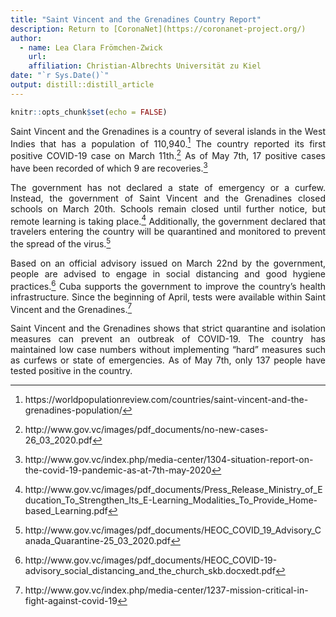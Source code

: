 ---
title: "Saint Vincent and the Grenadines Country Report"
description: Return to [CoronaNet](https://coronanet-project.org/)
author:
  - name: Lea Clara Frömchen-Zwick 
    url: 
    affiliation: Christian-Albrechts Universität zu Kiel
date: "`r Sys.Date()`"
output: distill::distill_article
---

```{r setup, include=FALSE}
knitr::opts_chunk$set(echo = FALSE)
```
<style>
body {
text-align: justify}
</style>

Saint Vincent and the Grenadines is a country of several islands in the West Indies that has a population of 110,940.^[https://worldpopulationreview.com/countries/saint-vincent-and-the-grenadines-population/] The country reported its first positive COVID-19 case on March 11th.^[ http://www.gov.vc/images/pdf_documents/no-new-cases-26_03_2020.pdf] As of May 7th, 17 positive cases have been recorded of which 9 are recoveries.^[http://www.gov.vc/index.php/media-center/1304-situation-report-on-the-covid-19-pandemic-as-at-7th-may-2020]

The government has not declared a state of emergency or a curfew. Instead, the government of Saint Vincent and the Grenadines closed schools on March 20th. Schools remain closed until further notice, but remote learning is taking place.^[http://www.gov.vc/images/pdf_documents/Press_Release_Ministry_of_Education_To_Strengthen_Its_E-Learning_Modalities_To_Provide_Home-based_Learning.pdf] Additionally, the government declared that travelers entering the country will be quarantined and monitored to prevent the spread of the virus.^[http://www.gov.vc/images/pdf_documents/HEOC_COVID_19_Advisory_Canada_Quarantine-25_03_2020.pdf] 

Based on an official advisory issued on March 22nd by the government, people are advised to engage in social distancing and good hygiene practices.^[http://www.gov.vc/images/pdf_documents/HEOC_COVID-19-advisory_social_distancing_and_the_church_skb.docxedt.pdf] Cuba supports the government to improve the country's health infrastructure. Since the beginning of April, tests were available within Saint Vincent and the Grenadines.^[http://www.gov.vc/index.php/media-center/1237-mission-critical-in-fight-against-covid-19]

Saint Vincent and the Grenadines shows that strict quarantine and isolation measures can prevent an outbreak of COVID-19. The country has maintained low case numbers without implementing “hard” measures such as curfews or state of emergencies. As of May 7th, only 137 people have tested positive in the country.


